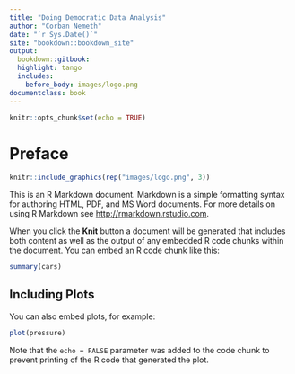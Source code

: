 ```yaml
---
title: "Doing Democratic Data Analysis"
author: "Corban Nemeth"
date: "`r Sys.Date()`"
site: "bookdown::bookdown_site"
output: 
  bookdown::gitbook: 
  highlight: tango
  includes:
    before_body: images/logo.png
documentclass: book
---
```


```r
knitr::opts_chunk$set(echo = TRUE)
```

# Preface

```r
knitr::include_graphics(rep("images/logo.png", 3))
```

This is an R Markdown document. Markdown is a simple formatting syntax for authoring HTML, PDF, and MS Word documents. For more details on using R Markdown see <http://rmarkdown.rstudio.com>.

When you click the **Knit** button a document will be generated that includes both content as well as the output of any embedded R code chunks within the document. You can embed an R code chunk like this:

```r
summary(cars)
```

## Including Plots

You can also embed plots, for example:

```r
plot(pressure)
```

Note that the `echo = FALSE` parameter was added to the code chunk to prevent printing of the R code that generated the plot.
